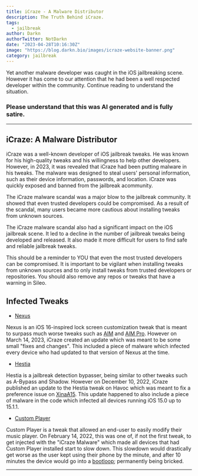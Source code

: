 ```yaml
---
title: iCraze - A Malware Distributor
description: The Truth Behind iCraze.
tags:
  - jailbreak
author: Darkn
authorTwitter: NotDarkn
date: "2023-04-28T10:16:30Z"
image: "https://blog.darkn.bio/images/icraze-website-banner.png"
category: jailbreak
---
```

Yet another malware developer was caught in the iOS jailbreaking scene.
However it has come to our attention that he had been a well respected
developer within the community. Continue reading to understand the situation.

### Please understand that this was AI generated and is fully satire.
***
## iCraze: A Malware Distributor
iCraze was a well-known developer of iOS jailbreak tweaks. He was
known for his high-quality tweaks and his willingness to help other
developers. However, in 2023, it was revealed that iCraze had been
putting malware in his tweaks. The malware was designed to steal
users' personal information, such as their device information,
passwords, and location. iCraze was quickly exposed and banned from
the jailbreak acommunity.

The iCraze malware scandal was a major blow to the jailbreak
community. It showed that even trusted developers could be
compromised. As a result of the scandal, many users became more
cautious about installing tweaks from unknown sources.

The iCraze malware scandal also had a significant impact on the iOS
jailbreak scene. It led to a decline in the number of jailbreak
tweaks being developed and released. It also made it more difficult
for users to find safe and reliable jailbreak tweaks.

This should be a reminder to YOU that even the most trusted
developers can be compromised. It is important to be vigilant when
installing tweaks from unknown sources and to only install tweaks
from trusted developers or repositories. You should also remove any
repos or tweaks that have a warning in Sileo.
## Infected Tweaks
- [Nexus](https://havoc.app/package/nexus)

Nexus is an iOS 16-inspired lock screen customization tweak that is meant to surpass much worse tweaks such as [AIM](https://havoc.app/package/aim) and [AIM Pro](https://havoc.app/package/aimpro). However on March 14, 2023, iCraze created an update which was meant to be some small "fixes and changes". This included a piece of malware which infected every device who had updated to that version of Nexus at the time.

- [Hestia](https://havoc.app/package/hestia)

Hestia is a jailbreak detection bypasser, being similar to other tweaks such as A-Bypass and Shadow. However on December 10, 2022, iCraze published an update to the Hestia tweak on Havoc which was meant to fix a preference issue on [XinaA15](https://github.com/NotDarkn/XinaA15). This update happened to also include a piece of malware in the code which infected all devices running iOS 15.0 up to 15.1.1.

- [Custom Player](https://havoc.app/package/customplayer)

Custom Player is a tweak that allowed an end-user to easily modify their music player. On February 14, 2022, this was one of, if not the first tweak, to get injected with the "iCraze Malware" which made all devices that had Custom Player installed start to slow down. This slowdown would drastically get worse as the user kept using their phone by the minute, and after 10 minutes the device would go into a [bootloop](https://ios.cfw.guide/troubleshooting/#bootloops); permanently being bricked.
***
